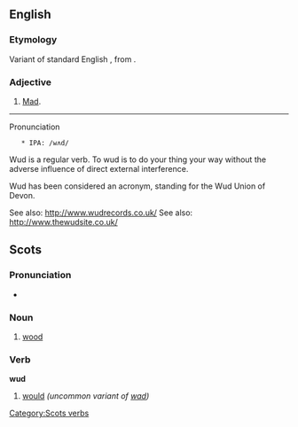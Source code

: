 ==English==

===Etymology===
Variant of standard English {{term|wood}}, from {{etyl|ang}} {{term|wod|wōd|mad, insane|lang=ang}}.

===Adjective===
{{en-adj}}

# {{dialectal}} [[mad|Mad]].

----

Pronunciation

    * IPA: /wʌd/

Wud is a regular verb. To wud is to do your thing your way without the adverse influence of direct external interference.

Wud has been considered an acronym, standing for the Wud Union of Devon.

See also: http://www.wudrecords.co.uk/
See also: http://www.thewudsite.co.uk/

==Scots==

===Pronunciation===
* {{IPA|/wʌd/|lang=sco}}

===Noun===
{{sco-noun}}

# {{South Scots}} [[wood]]

===Verb===
'''wud'''

# {{South Scots}} [[would]] ''(uncommon variant of [[wad]])''

[[Category:Scots verbs]]